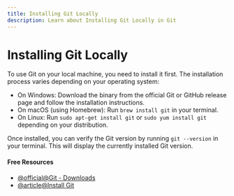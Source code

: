 ```yaml
---
title: Installing Git Locally
description: Learn about Installing Git Locally in Git
---
```


# Installing Git Locally

To use Git on your local machine, you need to install it first. The installation process varies depending on your operating system:

- On Windows: Download the binary from the official Git or GitHub release page and follow the installation instructions.
- On macOS (using Homebrew): Run `brew install git` in your terminal.
- On Linux: Run `sudo apt-get install git` or `sudo yum install git` depending on your distribution.

Once installed, you can verify the Git version by running `git --version` in your terminal. This will display the currently installed Git version.

#### Free Resources

- [@official@Git - Downloads](https://git-scm.com/downloads)
- [@article@Install Git](https://github.com/git-guides/install-git)

<Outlet path="5-github/basics/installing-git-locally" />
